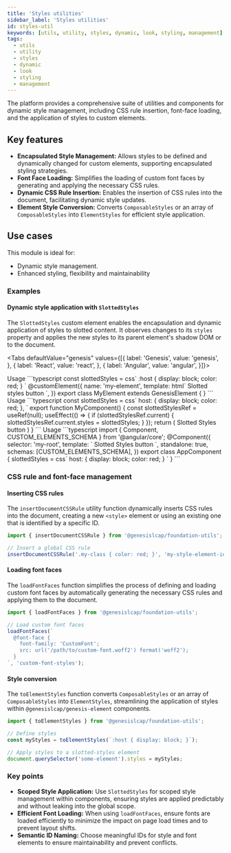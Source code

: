 ```yaml
---
title: 'Styles utilities'
sidebar_label: 'Styles utilities'
id: styles-util
keywords: [utils, utility, styles, dynamic, look, styling, management]
tags:
  - utils
  - utility
  - styles
  - dynamic
  - look
  - styling
  - management
---
```



The platform provides a comprehensive suite of utilities and components for dynamic style management, including CSS rule insertion, font-face loading, and the application of styles to custom elements.

## Key features

- **Encapsulated Style Management:** Allows styles to be defined and dynamically changed for custom elements, supporting encapsulated styling strategies.
- **Font Face Loading:** Simplifies the loading of custom font faces by generating and applying the necessary CSS rules.
- **Dynamic CSS Rule Insertion:** Enables the insertion of CSS rules into the document, facilitating dynamic style updates.
- **Element Style Conversion:** Converts `ComposableStyles` or an array of `ComposableStyles` into `ElementStyles` for efficient style application.

## Use cases

This module is ideal for:
- Dynamic style management.
- Enhanced styling, flexibility and maintainability

### Examples

#### Dynamic style application with `SlottedStyles`

The `SlottedStyles` custom element enables the encapsulation and dynamic application of styles to slotted content. It observes changes to its `styles` property and applies the new styles to its parent element's shadow DOM or to the document.



<Tabs defaultValue="genesis" values={[{ label: 'Genesis', value: 'genesis', }, { label: 'React', value: 'react', }, { label: 'Angular', value: 'angular', }]}>

  <TabItem value="genesis">
    Usage
    ```typescript
    const slottedStyles = css`
      :host {
        display: block;
        color: red;
      }
    `
    @customElement({
      name: 'my-element',
      template: html`
          <rapid-button> <slotted-styles :styles="${() => slottedStyles}"></slotted-styles> Slotted styles button </rapid-button>
          `,
    })
    export class MyElement extends GenesisElement {
    }
    ```

  </TabItem>
  <TabItem value="react">
    Usage
    ```typescript
    const slottedStyles =  css`
      host:
      {
        display: block;
        color: red;
      },
    `
    export function MyComponent() {
      const slottedStylesRef = useRef(null);
      useEffect(() => {
        if (slottedStylesRef.current) {
          slottedStylesRef.current.styles = slottedStyles;
        }
      });
      return (
        <rapid-button>
          <slotted-styles ref={slottedStylesRef}></slotted-styles>
          Slotted Styles button
        </rapid-button>
      )
    }
    ```
  </TabItem>
  <TabItem value="angular">
    Usage
    ```typescript
    import { Component, CUSTOM_ELEMENTS_SCHEMA } from '@angular/core';
    @Component({
      selector: 'my-root',
      template: `
          <rapid-button>
            <slotted-styles [styles]=slottedStyles></slotted-styles>
            Slotted Styles button
          </rapid-button>
          `,
      standalone: true,
      schemas: [CUSTOM_ELEMENTS_SCHEMA],
    })
    export class AppComponent {
      slottedStyles = css`
        host:
        {
          display: block;
          color: red;
        }
      `
    }
    ```
  </TabItem>
</Tabs>

### CSS rule and font-face management

#### Inserting CSS rules

The `insertDocumentCSSRule` utility function dynamically inserts CSS rules into the document, creating a new `<style>` element or using an existing one that is identified by a specific ID.

```typescript
import { insertDocumentCSSRule } from '@genesislcap/foundation-utils';

// Insert a global CSS rule
insertDocumentCSSRule('.my-class { color: red; }', 'my-style-element-id');
```

#### Loading font faces

The `loadFontFaces` function simplifies the process of defining and loading custom font faces by automatically generating the necessary CSS rules and applying them to the document.

```typescript
import { loadFontFaces } from '@genesislcap/foundation-utils';

// Load custom font faces
loadFontFaces(`
  @font-face {
    font-family: 'CustomFont';
    src: url('/path/to/custom-font.woff2') format('woff2');
  }
`, 'custom-font-styles');
```

#### Style conversion

The `toElementStyles` function converts `ComposableStyles` or an array of `ComposableStyles` into `ElementStyles`, streamlining the application of styles within `@genesislcap/genesis-element` components.

```typescript
import { toElementStyles } from '@genesislcap/foundation-utils';

// Define styles
const myStyles = toElementStyles(`:host { display: block; }`);

// Apply styles to a slotted-styles element
document.querySelector('some-element').styles = myStyles;
```

### Key points

- **Scoped Style Application:** Use `SlottedStyles` for scoped style management within components, ensuring styles are applied predictably and without leaking into the global scope.
- **Efficient Font Loading:** When using `loadFontFaces`, ensure fonts are loaded efficiently to minimize the impact on page load times and to prevent layout shifts.
- **Semantic ID Naming:** Choose meaningful IDs for style and font elements to ensure maintainability and prevent conflicts.
